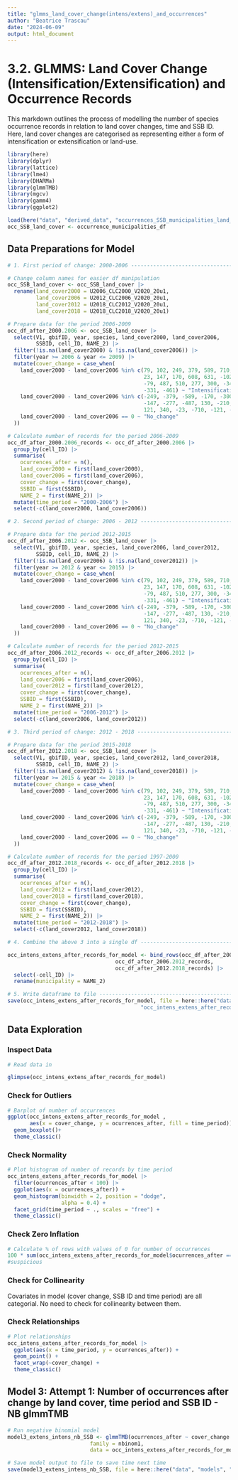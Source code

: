 ```yaml
---
title: "glmms_land_cover_change(intens/extens)_and_occurrences"
author: "Beatrice Trascau"
date: "2024-06-09"
output: html_document
---
```


# **3.2. GLMMS: Land Cover Change (Intensification/Extensification) and Occurrence Records**

This markdown outlines the process of modelling the number of species occurrence records in relation to land cover changes, time and SSB ID. Here, land cover changes are categorised as representing either a form of intensification or extensification or land-use.

```r
library(here)
library(dplyr)
library(lattice)
library(lme4)
library(DHARMa)
library(glmmTMB)
library(mgcv)
library(gamm4)
library(ggplot2)

```

```r
load(here("data", "derived_data", "occurrences_SSB_municipalities_land_cover.rda"))
occ_SSB_land_cover <- occurrence_municipalities_df
```

## Data Preparations for Model

```r

# 1. First period of change: 2000-2006 -------------------------------------------------

# Change column names for easier df manipulation
occ_SSB_land_cover <- occ_SSB_land_cover |>
  rename(land_cover2000 = U2006_CLC2000_V2020_20u1,
         land_cover2006 = U2012_CLC2006_V2020_20u1,
         land_cover2012 = U2018_CLC2012_V2020_20u1,
         land_cover2018 = U2018_CLC2018_V2020_20u1)

# Prepare data for the period 2006-2009
occ_df_after_2000.2006 <- occ_SSB_land_cover |>
  select(V1, gbifID, year, species, land_cover2000, land_cover2006, 
         SSBID, cell_ID, NAME_2) |>
  filter(!is.na(land_cover2000) & !is.na(land_cover2006)) |>
  filter(year >= 2006 & year <= 2009) |>
  mutate(cover_change = case_when(
    land_cover2000 - land_cover2006 %in% c(79, 102, 249, 379, 589, 710,
                                           23, 147, 170, 608, 631, -102,
                                           -79, 487, 510, 277, 300, -340,
                                           -331, -461) ~ "Intensification",
    land_cover2000 - land_cover2006 %in% c(-249, -379, -589, -170, -300, -510,
                                           -147, -277, -487, 130, -210, 461, 331,
                                           121, 340, -23, -710, -121, -608) ~ "Extensification",
    land_cover2000 - land_cover2006 == 0 ~ "No_change"
  ))

# Calculate number of records for the period 2006-2009
occ_df_after_2000.2006_records <- occ_df_after_2000.2006 |>
  group_by(cell_ID) |>
  summarise(
    ocurrences_after = n(),
    land_cover2000 = first(land_cover2000),
    land_cover2006 = first(land_cover2006),
    cover_change = first(cover_change),
    SSBID = first(SSBID),
    NAME_2 = first(NAME_2)) |>
  mutate(time_period = "2000-2006") |>
  select(-c(land_cover2000, land_cover2006))

# 2. Second period of change: 2006 - 2012 ----------------------------------------------

# Prepare data for the period 2012-2015
occ_df_after_2006.2012 <- occ_SSB_land_cover |>
  select(V1, gbifID, year, species, land_cover2006, land_cover2012, 
         SSBID, cell_ID, NAME_2) |>
  filter(!is.na(land_cover2006) & !is.na(land_cover2012)) |>
  filter(year >= 2012 & year <= 2015) |>
  mutate(cover_change = case_when(
    land_cover2000 - land_cover2006 %in% c(79, 102, 249, 379, 589, 710,
                                           23, 147, 170, 608, 631, -102,
                                           -79, 487, 510, 277, 300, -340,
                                           -331, -461) ~ "Intensification",
    land_cover2000 - land_cover2006 %in% c(-249, -379, -589, -170, -300, -510,
                                           -147, -277, -487, 130, -210, 461, 331,
                                           121, 340, -23, -710, -121, -608) ~ "Extensification",
    land_cover2000 - land_cover2006 == 0 ~ "No_change"
  ))

# Calculate number of records for the period 2012-2015
occ_df_after_2006.2012_records <- occ_df_after_2006.2012 |>
  group_by(cell_ID) |>
  summarise(
    ocurrences_after = n(),
    land_cover2006 = first(land_cover2006),
    land_cover2012 = first(land_cover2012),
    cover_change = first(cover_change),
    SSBID = first(SSBID),
    NAME_2 = first(NAME_2)) |>
  mutate(time_period = "2006-2012") |>
  select(-c(land_cover2006, land_cover2012))

# 3. Third period of change: 2012 - 2018 ----------------------------------------------

# Prepare data for the period 2015-2018
occ_df_after_2012.2018 <- occ_SSB_land_cover |>
  select(V1, gbifID, year, species, land_cover2012, land_cover2018, 
         SSBID, cell_ID, NAME_2) |>
  filter(!is.na(land_cover2012) & !is.na(land_cover2018)) |>
  filter(year >= 2015 & year <= 2018) |>
  mutate(cover_change = case_when(
    land_cover2000 - land_cover2006 %in% c(79, 102, 249, 379, 589, 710,
                                           23, 147, 170, 608, 631, -102,
                                           -79, 487, 510, 277, 300, -340,
                                           -331, -461) ~ "Intensification",
    land_cover2000 - land_cover2006 %in% c(-249, -379, -589, -170, -300, -510,
                                           -147, -277, -487, 130, -210, 461, 331,
                                           121, 340, -23, -710, -121, -608) ~ "Extensification",
    land_cover2000 - land_cover2006 == 0 ~ "No_change"
  ))

# Calculate number of records for the period 1997-2000
occ_df_after_2012.2018_records <- occ_df_after_2012.2018 |>
  group_by(cell_ID) |>
  summarise(
    ocurrences_after = n(),
    land_cover2012 = first(land_cover2012),
    land_cover2018 = first(land_cover2018),
    cover_change = first(cover_change),
    SSBID = first(SSBID),
    NAME_2 = first(NAME_2)) |>
  mutate(time_period = "2012-2018") |>
  select(-c(land_cover2012, land_cover2018))

# 4. Combine the above 3 into a single df ----------------------------------------------

occ_intens_extens_after_records_for_model <- bind_rows(occ_df_after_2000.2006_records,
                                  occ_df_after_2006.2012_records,
                                  occ_df_after_2012.2018_records) |>
  select(-cell_ID) |>
  rename(municipality = NAME_2)

# 5. Write dataframe to file -----------------------------------------------------------
save(occ_intens_extens_after_records_for_model, file = here::here("data", "derived_data",
                                          "occ_intens_extens_after_records_for_model.rda"))

```

## Data Exploration

### Inspect Data

```r
# Read data in 

glimpse(occ_intens_extens_after_records_for_model)

```

### Check for Outliers

```r

# Barplot of number of occurrences
ggplot(occ_intens_extens_after_records_for_model , 
       aes(x = cover_change, y = ocurrences_after, fill = time_period))+
  geom_boxplot()+
  theme_classic()
```

### Check Normality

```r

# Plot histogram of number of records by time period
occ_intens_extens_after_records_for_model |>
  filter(ocurrences_after < 100) |>
  ggplot(aes(x = ocurrences_after)) +
  geom_histogram(binwidth = 2, position = "dodge", 
                 alpha = 0.4) +
  facet_grid(time_period ~ ., scales = "free") +
  theme_classic()
```

### Check Zero Inflation

```r

# Calculate % of rows with values of 0 for number of occurrences
100 * sum(occ_intens_extens_after_records_for_model$ocurrences_after == 0) / nrow(occ_intens_extens_after_records_for_model)
#suspicious
```

### Check for Collinearity

Covariates in model (cover change, SSB ID and time period) are all categorial. No need to check for collinearity between them.

### Check Relationships

```r

# Plot relationships
occ_intens_extens_after_records_for_model |>
  ggplot(aes(x = time_period, y = ocurrences_after)) +
  geom_point() +
  facet_wrap(~cover_change) +
  theme_classic()

```

## Model 3: Attempt 1: Number of occurrences after change by land cover, time period and SSB ID - NB glmmTMB

```r

# Run negative binomial model
model3_extens_intens_nb_SSB <- glmmTMB(ocurrences_after ~ cover_change * time_period + (1|SSBID),
                          family = nbinom1, 
                          data = occ_intens_extens_after_records_for_model)

# Save model output to file to save time next time
save(model3_extens_intens_nb_SSB, file = here::here("data", "models", "model3_extens_intens_nb_SSB.RData"))
```
